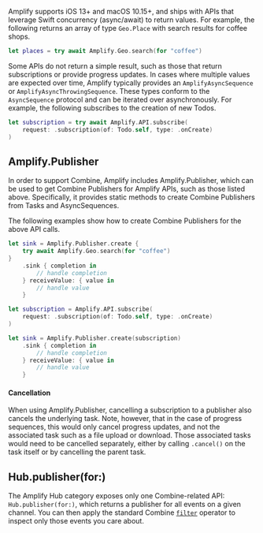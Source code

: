 Amplify supports iOS 13+ and macOS 10.15+, and ships with APIs that leverage Swift concurrency (async/await) to return values. For example, the following returns an array of type `Geo.Place` with search results for coffee shops.

```swift
let places = try await Amplify.Geo.search(for "coffee")
```

Some APIs do not return a simple result, such as those that return subscriptions or provide progress updates. In cases where multiple values are expected over time, Amplify typically provides an `AmplifyAsyncSequence` or `AmplifyAsyncThrowingSequence`. These types conform to the `AsyncSequence` protocol and can be iterated over asynchronously. For example, the following subscribes to the creation of new Todos.

```swift
let subscription = try await Amplify.API.subscribe(
    request: .subscription(of: Todo.self, type: .onCreate)
)
```

## Amplify.Publisher

In order to support Combine, Amplify includes Amplify.Publisher, which can be used to get Combine Publishers for Amplify APIs, such as those listed above. Specifically, it provides static methods to create Combine Publishers from Tasks and AsyncSequences.

The following examples show how to create Combine Publishers for the above API calls.

```swift
let sink = Amplify.Publisher.create {
    try await Amplify.Geo.search(for "coffee")
}
    .sink { completion in
        // handle completion
    } receiveValue: { value in
        // handle value
    }
```

```swift
let subscription = Amplify.API.subscribe(
    request: .subscription(of: Todo.self, type: .onCreate)
)

let sink = Amplify.Publisher.create(subscription)
    .sink { completion in
        // handle completion
    } receiveValue: { value in
        // handle value
    }
```


#### Cancellation

When using Amplify.Publisher, cancelling a subscription to a publisher also cancels the underlying task. Note, however, that in the case of progress sequences, this would only cancel progress updates, and not the associated task such as a file upload or download. Those associated tasks would need to be cancelled separately, either by calling `.cancel()` on the task itself or by cancelling the parent task.

## Hub.publisher(for:)

The Amplify Hub category exposes only one Combine-related API: `Hub.publisher(for:)`, which returns a publisher for all events on a given channel. You can then apply the standard Combine [`filter`](https://developer.apple.com/documentation/combine/anypublisher/filter(_:)) operator to inspect only those events you care about.